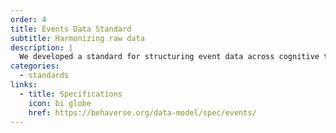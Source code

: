 ```yaml
---
order: 4
title: Events Data Standard
subtitle: Harmonizing raw data
description: |
  We developed a standard for structuring event data across cognitive tests, questionnaires, and video games. We will likely iterate over this standard or adopt existing standards before sharing it publicly.  
categories:
  - standards
links:
  - title: Specifications
    icon: bi globe
    href: https://behaverse.org/data-model/spec/events/
---
```

